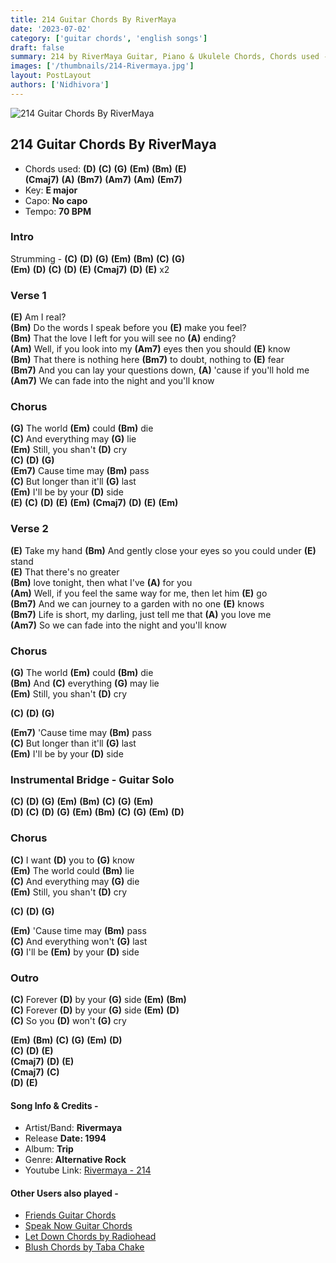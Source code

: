 ```yaml
---
title: 214 Guitar Chords By RiverMaya
date: '2023-07-02'
category: ['guitar chords', 'english songs']
draft: false
summary: 214 by RiverMaya Guitar, Piano & Ukulele Chords, Chords used - (D) (C) (G) (Em) (Bm) (E) (Cmaj7) (A) (Bm7), Key - E Major.
images: ['/thumbnails/214-Rivermaya.jpg']
layout: PostLayout
authors: ['Nidhivora']
---
```


![214 Guitar Chords By RiverMaya](/thumbnails/214-Rivermaya.jpg)
## 214 Guitar Chords By RiverMaya

- Chords used: **(D)** **(C)** **(G)** **(Em)** **(Bm)** **(E)**\
  **(Cmaj7)** **(A)** **(Bm7)** **(Am7)** **(Am)** **(Em7)**
- Key: **E major**
- Capo: **No capo**
- Tempo: **70 BPM**


### Intro

Strumming - **(C)** **(D)** **(G)** **(Em)** **(Bm)** **(C)** **(G)**\
**(Em)** **(D)** **(C)** **(D)** **(E)** **(Cmaj7)** **(D)** **(E)** x2

### Verse 1

**(E)** Am I real? \
**(Bm)** Do the words I speak before you **(E)** make you feel? \
**(Bm)** That the love I left for you will see no **(A)** ending? \
**(Am)** Well, if you look into my **(Am7)** eyes then you should **(E)** know \
**(Bm)** That there is nothing here **(Bm7)** to doubt, nothing to **(E)** fear \
**(Bm7)** And you can lay your questions down, **(A)** 'cause if you'll hold me \
**(Am7)** We can fade into the night and you'll know

### Chorus

**(G)** The world **(Em)** could **(Bm)** die \
**(C)** And everything may **(G)** lie \
**(Em)** Still, you shan't **(D)** cry \
**(C)** **(D)** **(G)** \
**(Em7)** Cause time may **(Bm)** pass \
**(C)** But longer than it'll **(G)** last \
**(Em)** I'll be by your **(D)** side \
**(E)** **(C)** **(D)** **(E)** **(Em)** **(Cmaj7)** **(D)** **(E)** **(Em)**

### Verse 2

**(E)** Take my hand **(Bm)** And gently close your eyes so you could under **(E)** stand \
**(E)** That there's no greater \
**(Bm)** love tonight, then what I've **(A)** for you \
**(Am)** Well, if you feel the same way for me, then let him **(E)** go \
**(Bm7)** And we can journey to a garden with no one **(E)** knows \
**(Bm7)** Life is short, my darling, just tell me that **(A)** you love me \
**(Am7)** So we can fade into the night and you'll know

### Chorus

**(G)** The world **(Em)** could **(Bm)** die \
**(Bm)** And **(C)** everything **(G)** may lie \
**(Em)** Still, you shan't **(D)** cry

**(C)** **(D)** **(G)**

**(Em7)** 'Cause time may **(Bm)** pass \
**(C)** But longer than it'll **(G)** last \
**(Em)** I'll be by your **(D)** side

### Instrumental Bridge - Guitar Solo

**(C)** **(D)** **(G)** **(Em)** **(Bm)** **(C)** **(G)** **(Em)**\
 **(D)** **(C)** **(D)** **(G)** **(Em)** **(Bm)** **(C)** **(G)** **(Em)** **(D)**

### Chorus

**(C)** I want **(D)** you to **(G)** know \
**(Em)** The world could **(Bm)** lie \
**(C)** And everything may **(G)** die \
**(Em)** Still, you shan't **(D)** cry

**(C)** **(D)** **(G)**

**(Em)** 'Cause time may **(Bm)** pass \
**(C)** And everything won't **(G)** last \
**(G)** I'll be **(Em)** by your **(D)** side

### Outro

**(C)** Forever **(D)** by your **(G)** side **(Em)** **(Bm)** \
**(C)** Forever **(D)** by your **(G)** side **(Em)** **(D)** \
**(C)** So you **(D)** won't **(G)** cry

**(Em)** **(Bm)** **(C)** **(G)** **(Em)** **(D)** \
**(C)** **(D)** **(E)** \
**(Cmaj7)** **(D)** **(E)** \
**(Cmaj7)** **(C)** \
**(D)** **(E)**

#### Song Info & Credits -

- Artist/Band: **Rivermaya**
- Release **Date: 1994**
- Album: **Trip**
- Genre: **Alternative Rock**
- Youtube Link: [Rivermaya - 214](https://www.youtube.com/watch?v=d59MC-PEJK0)

#### Other Users also played -

- [Friends Guitar Chords](https://www.chordsco.com/chords/friends-guitar-chords-by-justin-bieber-bloodpop)
- [Speak Now Guitar Chords](https://www.chordsco.com/chords/speak-now-guitar-chords-by-taylor-swift)
- [Let Down Chords by Radiohead](https://www.chordsco.com/chords/let-down-chords-by-radiohead)
- [Blush Chords by Taba Chake](https://www.chordsco.com/chords/blush-guitar-chords-by-taba-chake)
